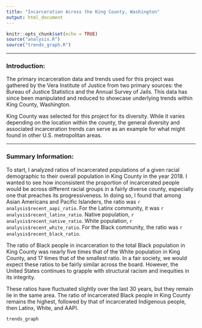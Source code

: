 ```yaml
---
title: "Incarceration Across the King County, Washington"
output: html_document
---
```


```r
knitr::opts_chunk$set(echo = TRUE)
source("analysis.R")
source("trends_graph.R")
```
---

### Introduction:

The primary incarceration data and trends used for this project was gathered by the Vera Institute of Justice from two primary sources: the Bureau of Justice Statistics and the Annual Survey of Jails. This data has since been manipulated and reduced to showcase underlying trends within
King County, Washington. 

King County was selected for this project for its  diversity. While it varies depending on the location within the county, the general diversity and associated incarceration trends can serve as an example for what might found in other U.S. metropolitan areas. 

---

### Summary Information:

To start, I analyzed ratios of incarcerated populations of a given racial demographic to their overall population in King County in the year 2018. I wanted to see how inconsistent the proportion of incarcerated people would be across different racial groups in a fairly diverse county, especially one that preaches its progressiveness. In doing so, I found that among Asian Americans and Pacific Islanders, the ratio was `r analysis$recent_aapi_ratio`. For the Latinx community, it was `r analysis$recent_latinx_ratio`. Native population, `r analysis$recent_native_ratio`. White population, `r analysis$recent_white_ratio`. For the Black community, the ratio was `r analysis$recent_black_ratio`. 

The ratio of Black people in incarceration to the total Black population in King County was nearly five times that of the White population in King County, and 17 times that of the smallest ratio. In a fair society, we would expect these ratios to be fairly similar across the board. However, the United States continues to grapple with structural racism and inequities in its integrity. 

These ratios have fluctuated slightly over the last 30 years, but they remain lie in the same area. The ratio of incarcerated Black people in King County remains the highest, followed by that of incarcerated Indigenous people, then Latinx, White, and AAPI. 


```r
trends_graph

```



